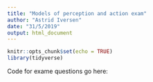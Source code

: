 ```yaml
---
title: "Models of perception and action exam"
author: "Astrid Iversen"
date: "31/5/2019"
output: html_document
---
```


```r
knitr::opts_chunk$set(echo = TRUE)
library(tidyverse)
```

Code for exame questions go here:
```r

```

